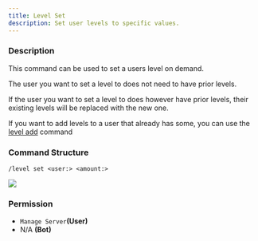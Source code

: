 ```yaml
---
title: Level Set
description: Set user levels to specific values.
---
```


### Description

This command can be used to set a users level on demand.

The user you want to set a level to does not need to have prior levels.

If the user you want to set a level to does however have prior levels, their existing levels will be replaced with the
new one.

If you want to add levels to a user that already has some, you can use the [level add](level-add.md) command

### Command Structure

```
/level set <user:> <amount:>
```

![](../../../_assets/NVdfynk.png)

### **Permission**

- `Manage Server`**(User)**
- N/A **(Bot)**
